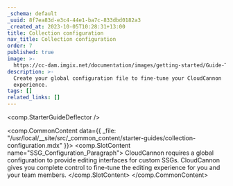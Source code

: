 ```yaml
---
_schema: default
_uuid: 8f7ea83d-e3c4-44e1-ba7c-833dbd0182a3
_created_at: 2023-10-05T10:28:31+13:00
title: Collection configuration
nav_title: Collection configuration
order: 7
published: true
image: >-
  https://cc-dam.imgix.net/documentation/images/getting-started/Guide-Thumbnails/CloudCannon-Getting-Started-Thumbnail-Universal.png
description: >-
  Create your global configuration file to fine-tune your CloudCannon
  experience.
tags: []
related_links: []
---
```

<comp.StarterGuideDeflector />

<comp.CommonContent data={{ _file: "/usr/local/__site/src/_common_content/starter-guides/collection-configuration.mdx" }}>
  <comp.SlotContent name="SSG_Configuration_Paragraph">
    CloudCannon requires a global configuration to provide editing interfaces for custom SSGs. CloudCannon gives you complete control to fine-tune the editing experience for you and your team members.
  </comp.SlotContent>
</comp.CommonContent>